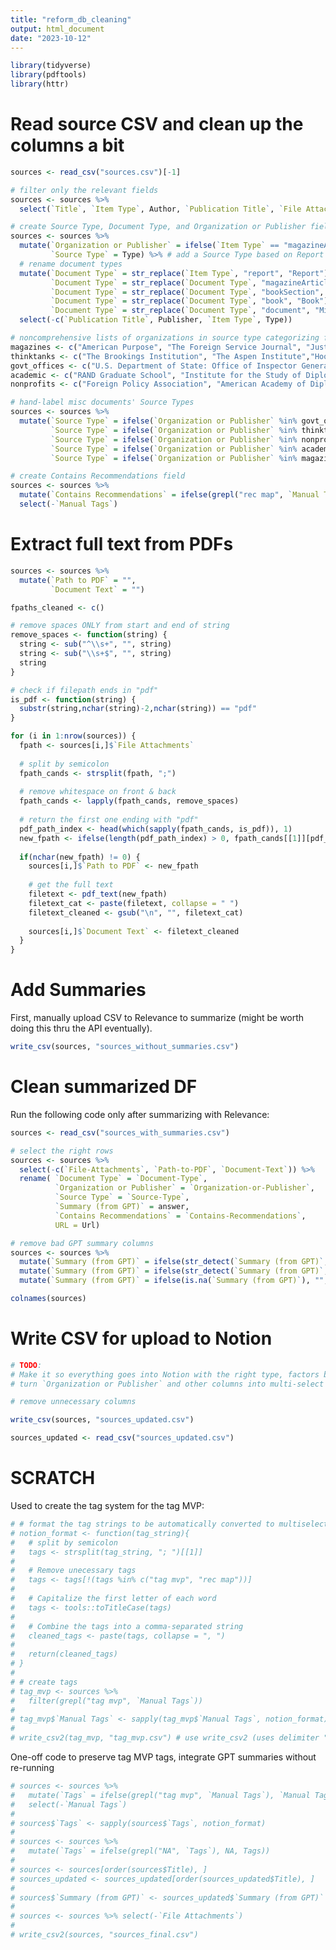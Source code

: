 ```yaml
---
title: "reform_db_cleaning"
output: html_document
date: "2023-10-12"
---
```


```r
library(tidyverse)
library(pdftools)
library(httr)
```

# Read source CSV and clean up the columns a bit
```r
sources <- read_csv("sources.csv")[-1]

# filter only the relevant fields
sources <- sources %>% 
  select(`Title`, `Item Type`, Author, `Publication Title`, `File Attachments`, Url, Date, Publisher, Type, `Manual Tags`)

# create Source Type, Document Type, and Organization or Publisher fields
sources <- sources %>%
  mutate(`Organization or Publisher` = ifelse(`Item Type` == "magazineArticle", `Publication Title`, Publisher), # combine Publication Title and Publisher to Organization or Publisher
         `Source Type` = Type) %>% # add a Source Type based on Report Type parameter from Zotero
  # rename document types
  mutate(`Document Type` = str_replace(`Item Type`, "report", "Report"),
         `Document Type` = str_replace(`Document Type`, "magazineArticle", "Op-Ed"),
         `Document Type` = str_replace(`Document Type`, "bookSection", "Book Section"),
         `Document Type` = str_replace(`Document Type`, "book", "Book"),
         `Document Type` = str_replace(`Document Type`, "document", "Misc Document")) %>%
  select(-c(`Publication Title`, Publisher, `Item Type`, Type))

# noncomprehensive lists of organizations in source type categorizing for assigning Source Type to various sources that do not have them via Zotero
magazines <- c("American Purpose", "The Foreign Service Journal", "Just Security", "Foreign Policy", "Democracy Journal", "Responsible Statecraft", "Foreign Affairs")
thinktanks <- c("The Brookings Institution", "The Aspen Institute","Hoover Institution Press, Stanford University", "RAND Corporation")
govt_offices <- c("U.S. Department of State: Office of Inspector General", "U.S. Department of State")
academic <- c("RAND Graduate School", "Institute for the Study of Diplomacy", "Penn State University Press")
nonprofits <- c("Foreign Policy Association", "American Academy of Diplomacy")

# hand-label misc documents' Source Types
sources <- sources %>% 
  mutate(`Source Type` = ifelse(`Organization or Publisher` %in% govt_offices, "Government Office", `Source Type`),
         `Source Type` = ifelse(`Organization or Publisher` %in% thinktanks, "Think Tank", `Source Type`),
         `Source Type` = ifelse(`Organization or Publisher` %in% nonprofits, "Nonprofit", `Source Type`),
         `Source Type` = ifelse(`Organization or Publisher` %in% academic, "Academic", `Source Type`),
         `Source Type` = ifelse(`Organization or Publisher` %in% magazines, "News Media",`Source Type`))

# create Contains Recommendations field
sources <- sources %>% 
  mutate(`Contains Recommendations` = ifelse(grepl("rec map", `Manual Tags`), "TRUE", "FALSE")) %>%
  select(-`Manual Tags`)
```


# Extract full text from PDFs
```r
sources <- sources %>% 
  mutate(`Path to PDF` = "",
         `Document Text` = "")

fpaths_cleaned <- c()

# remove spaces ONLY from start and end of string
remove_spaces <- function(string) {
  string <- sub("^\\s+", "", string)
  string <- sub("\\s+$", "", string)
  string
}

# check if filepath ends in "pdf"
is_pdf <- function(string) {
  substr(string,nchar(string)-2,nchar(string)) == "pdf"
}

for (i in 1:nrow(sources)) {
  fpath <- sources[i,]$`File Attachments`
  
  # split by semicolon
  fpath_cands <- strsplit(fpath, ";")
  
  # remove whitespace on front & back
  fpath_cands <- lapply(fpath_cands, remove_spaces)
  
  # return the first one ending with "pdf"
  pdf_path_index <- head(which(sapply(fpath_cands, is_pdf)), 1)
  new_fpath <- ifelse(length(pdf_path_index) > 0, fpath_cands[[1]][pdf_path_index], "")
  
  if(nchar(new_fpath) != 0) {
    sources[i,]$`Path to PDF` <- new_fpath
    
    # get the full text
    filetext <- pdf_text(new_fpath)
    filetext_cat <- paste(filetext, collapse = " ")
    filetext_cleaned <- gsub("\n", "", filetext_cat)
    
    sources[i,]$`Document Text` <- filetext_cleaned
  }
}
```


# Add Summaries
First, manually upload CSV to Relevance to summarize (might be worth doing this thru the API eventually).
```r
write_csv(sources, "sources_without_summaries.csv")
``` 


# Clean summarized DF
Run the following code only after summarizing with Relevance:

```r
sources <- read_csv("sources_with_summaries.csv")

# select the right rows
sources <- sources %>% 
  select(-c(`File-Attachments`, `Path-to-PDF`, `Document-Text`)) %>%
  rename( `Document Type` = `Document-Type`,
          `Organization or Publisher` = `Organization-or-Publisher`,
          `Source Type` = `Source-Type`,
          `Summary (from GPT)` = answer,
          `Contains Recommendations` = `Contains-Recommendations`,
          URL = Url)

# remove bad GPT summary columns
sources <- sources %>% 
  mutate(`Summary (from GPT)` = ifelse(str_detect(`Summary (from GPT)`, "Discusses the document, which is titled"), "", `Summary (from GPT)`)) %>%
  mutate(`Summary (from GPT)` = ifelse(str_detect(`Summary (from GPT)`, "NA"), "", `Summary (from GPT)`)) %>%
  mutate(`Summary (from GPT)` = ifelse(is.na(`Summary (from GPT)`), "", `Summary (from GPT)`))
```

```r
colnames(sources)
```


# Write CSV for upload to Notion
```r
# TODO:
# Make it so everything goes into Notion with the right type, factors broken down correctly, etc.
# turn `Organization or Publisher` and other columns into multi-select type beat (factor?)

# remove unnecessary columns

write_csv(sources, "sources_updated.csv")
```


```r
sources_updated <- read_csv("sources_updated.csv")
```




# SCRATCH

Used to create the tag system for the tag MVP:
```r
# # format the tag strings to be automatically converted to multiselect in Notion
# notion_format <- function(tag_string){
#   # split by semicolon
#   tags <- strsplit(tag_string, "; ")[[1]]
# 
#   # Remove unecessary tags
#   tags <- tags[!(tags %in% c("tag mvp", "rec map"))]
# 
#   # Capitalize the first letter of each word
#   tags <- tools::toTitleCase(tags)
# 
#   # Combine the tags into a comma-separated string
#   cleaned_tags <- paste(tags, collapse = ", ")
# 
#   return(cleaned_tags)
# }
# 
# # create tags
# tag_mvp <- sources %>%
#   filter(grepl("tag mvp", `Manual Tags`))
# 
# tag_mvp$`Manual Tags` <- sapply(tag_mvp$`Manual Tags`, notion_format)
# 
# write_csv2(tag_mvp, "tag_mvp.csv") # use write_csv2 (uses delimiter ";" instead of ",") to avoid CSV confusion
```

One-off code to preserve tag MVP tags, integrate GPT summaries without re-running
```r
# sources <- sources %>%
#   mutate(`Tags` = ifelse(grepl("tag mvp", `Manual Tags`), `Manual Tags`, NA)) %>%
#   select(-`Manual Tags`)
# 
# sources$`Tags` <- sapply(sources$`Tags`, notion_format)
# 
# sources <- sources %>%
#   mutate(`Tags` = ifelse(grepl("NA", `Tags`), NA, Tags))
# 
# sources <- sources[order(sources$Title), ]
# sources_updated <- sources_updated[order(sources_updated$Title), ]
# 
# sources$`Summary (from GPT)` <- sources_updated$`Summary (from GPT)`
# 
# sources <- sources %>% select(-`File Attachments`)
# 
# write_csv2(sources, "sources_final.csv")
```

